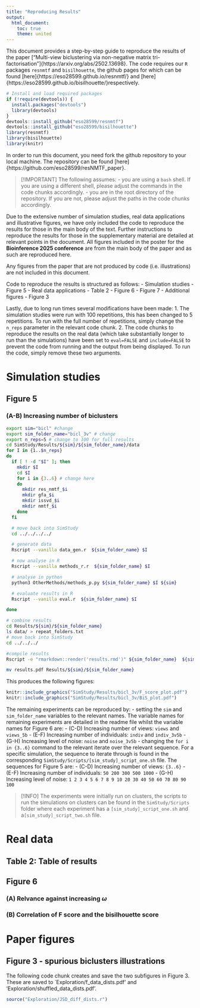 ```yaml
---
title: "Reproducing Results"
output:
  html_document:
    toc: true
    theme: united
---
```


This document provides a step-by-step guide to reproduce the results of the paper ["Multi-view biclustering via non-negative matrix tri-factorisation"]{https://arxiv.org/abs/2502.13698}. The code requires our `R` packages `resnmtf` and `bisilhouette`, the github pages for which can be found [here]{https://eso28599.github.io/resnmtf/} and [here]{https://eso28599.github.io/bisilhouette/}respectively.

```r
# Install and load required packages
if (!require(devtools)) {
  install.packages("devtools")
  library(devtools)
}
devtools::install_github("eso28599/resnmtf")
devtools::install_github("eso28599/bisilhouette")
library(resnmtf)
library(bisilhouette)
library(knitr)
```

In order to run this document, you need fork the github repository to your local machine. The repository can be found [here]{https://github.com/eso28599/resNMTF_paper}. 

> [!IMPORTANT]  The following assumes:
> -  you are using a `bash` shell. If you are using a different shell, please adjust the commands in the code chunks accordingly.
> - you are in the root directory of the repository. If you are not, please adjust the paths in the code chunks accordingly.

Due to the extensive number of simulation studies, real data applications and illustrative figures, we have only included the code to reproduce the results for those in the main body of the text. Further instructions to reproduce the results for those in the supplementary material are detailed at relevant points in the document. All figures included in the poster for the **Bioinference 2025 conference** are from the main body of the paper and as such are reproduced here.

Any figures from the paper that are not produced by code (i.e. illustrations) are not included in this document. 

Code to reproduce the results is structured as follows:
- Simulation studies
  - Figure 5
- Real data applications
  - Table 2
  - Figure 6
  - Figure 7
- Additional figures
  - Figure 3

Lastly, due to long run times several modifications have been made:
1. The simulation studies were run with 100 repetitions, this has been changed to 5 repetitions. To run with the full number of repetitions, simply change the `n_reps` parameter in the relevant code chunk.
2. The code chunks to reproduce the results on the real data (which take substantially longer to run than the simulations) have been set to `eval=FALSE` and `include=FALSE` to prevent the code from running and the output from being displayed. To run the code, simply remove these two arguments.
 
# Simulation studies

## Figure 5
### (A-B) Increasing number of biclusters
```bash
export sim="bicl" #change 
export sim_folder_name="bicl_3v" # change
export n_reps=5 # change to 100 for full results
cd SimStudy/Results/${sim}/${sim_folder_name}/data 
for I in {1..$n_reps}
do
  if [ ! -d "$I" ]; then
    mkdir $I
    cd $I
    for i in {3..6} # change here 
    do
      mkdir res_nmtf_$i
      mkdir gfa_$i
      mkdir issvd_$i
      mkdir nmtf_$i
    done
  fi

  # move back into SimStudy
  cd ../../../../

  # generate data
  Rscript --vanilla data_gen.r  ${sim_folder_name} $I

  # now analyse in R
  Rscript --vanilla methods_r.r  ${sim_folder_name} $I

  # analyse in python
  python3 OtherMethods/methods_p.py ${sim_folder_name} $I ${sim}

  # evaluate results in R
  Rscript --vanilla eval.r  ${sim_folder_name} $I

done

# combine results
cd Results/${sim}/${sim_folder_name}
ls data/ > repeat_folders.txt
# move back into SimStudy
cd ../../../ 

#compile results
Rscript -e "rmarkdown::render('results.rmd')" ${sim_folder_name}  ${sim_folder_name}/repeat_folders.txt

mv results.pdf Results/${sim}/${sim_folder_name}
```

This produces the following figures:
```r
knitr::include_graphics("SimStudy/Results/bicl_3v/F_score_plot.pdf")
knitr::include_graphics("SimStudy/Results/bicl_3v/BiS_plot.pdf")
```

The remaining experiments can be reproduced by:
- setting the `sim` and `sim_folder_name` variables to the relevant names. The variable names for remaining experiments are detailed in the readme file whilst  the variable names for Figure 6 are:
  - (C-D) Increasing number of views: `views` and `views_5b`
  - (E-F) Increasing number of individuals: `indiv` and `indiv_3v5b` 
  - (G-H) Increasing level of noise: `noise` and `noise_3v5b`
- changing the `for i in {3..6}` command to the relevant iterate over the relevant sequence. For a specific simulation, the sequence to iterate through is found in the corresponding `SimStudy/Scripts/[sim_study]_script_one.sh` file. The sequences for Figure 5 are:
  - (C-D) Increasing number of views: `{3..6}`
  - (E-F) Increasing number of individuals: `50 200 300 500 1000`
  - (G-H) Increasing level of noise: `1 2 3 4 5 6 7 8 9 10 20 30 40 50 60 70 80 90 100`

> [!INFO] The experiments were initially run on clusters, the scripts to run the simulations on clusters can be found in the `SimStudy/Scripts` folder where each experiment has a `[sim_study]_script_one.sh` and  a`[sim_study]_script_two.sh` file.

# Real data

## Table 2: Table of results

## Figure 6
### (A) Relvance against increasing $\omega$
### (B) Correlation of F score and the bisilhouette score

# Paper figures
## Figure 3 -  spurious biclusters illustrations
The following code chunk creates and save the two subfigures in Figure 3. These are saved to `Exploration/f_data_dists.pdf' and 'Exploration/shuffled_data_dists.pdf'.
```r
source("Exploration/JSD_diff_dists.r")
```

